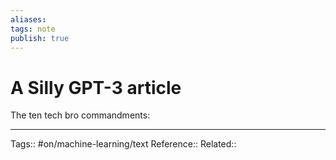 ```yaml
---
aliases: 
tags: note
publish: true
---
```

# A Silly GPT-3 article

The ten tech bro commandments:

___
Tags:: #on/machine-learning/text 
Reference:: 
Related::
